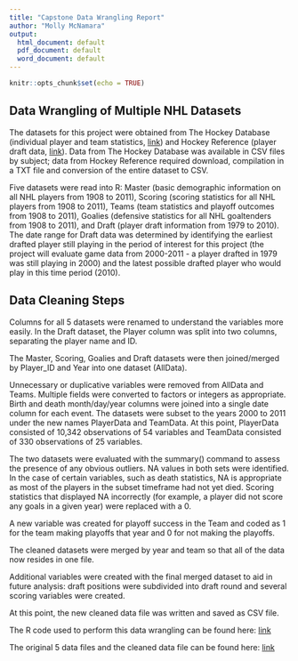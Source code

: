 ```yaml
---
title: "Capstone Data Wrangling Report"
author: "Molly McNamara"
output:
  html_document: default
  pdf_document: default
  word_document: default
---
```


```r
knitr::opts_chunk$set(echo = TRUE)
```

## Data Wrangling of Multiple NHL Datasets

The datasets for this project were obtained from The Hockey Database (individual player and team statistics, [link](http://www.opensourcesports.com/hockey/)) and Hockey Reference (player draft data, [link](http://www.hockey-reference.com/)). Data from The Hockey Database was available in CSV files by subject; data from Hockey Reference required download, compilation in a TXT file and conversion of the entire dataset to CSV.

Five datasets were read into R: Master (basic demographic information on all NHL players from 1908 to 2011), Scoring (scoring statistics for all NHL players from 1908 to 2011), Teams (team statistics and playoff outcomes from 1908 to 2011), Goalies (defensive statistics for all NHL goaltenders from 1908 to 2011), and Draft (player draft information from 1979 to 2010).  The date range for Draft data was determined by identifying the earliest drafted player still playing in the period of interest for this project (the project will evaluate game data from 2000-2011 - a player drafted in 1979 was still playing in 2000) and the latest possible drafted player who would play in this time period (2010).  

## Data Cleaning Steps

Columns for all 5 datasets were renamed to understand the variables more easily. In the Draft dataset, the Player column was split into two columns, separating the player name and ID.    

The Master, Scoring, Goalies and Draft datasets were then joined/merged by Player_ID and Year into one dataset (AllData). 

Unnecessary or duplicative variables were removed from AllData and Teams. Multiple fields were converted to factors or integers as appropriate. Birth and death month/day/year columns were joined into a single date column for each event. The datasets were subset to the years 2000 to 2011 under the new names PlayerData and TeamData.  At this point, PlayerData consisted of 10,342 observations of 54 variables and TeamData consisted of 330 observations of 25 variables.

The two datasets were evaluated with the summary() command to assess the presence of any obvious outliers. NA values in both sets were identified. In the case of certain variables, such as death statistics, NA is appropriate as most of the players in the subset timeframe had not yet died. Scoring statistics that displayed NA incorrectly (for example, a player did not score any goals in a given year) were replaced with a 0.

A new variable was created for playoff success in the Team and coded as 1 for the team making playoffs that year and 0 for not making the playoffs.

The cleaned datasets were merged by year and team so that all of the data now resides in one file.

Additional variables were created with the final merged dataset to aid in future analysis: draft positions were subdivided into draft round and several scoring variables were created. 

At this point, the new cleaned data file was written and saved as CSV file.

The R code used to perform this data wrangling can be found here: [link](https://github.com/bouncebarkrun/SpringboardCapstoneProject/blob/master/Capstone%20Data%20Wrangling.R)

The original 5 data files and the cleaned data file can be found here: [link](https://github.com/bouncebarkrun/SpringboardCapstoneProject)
